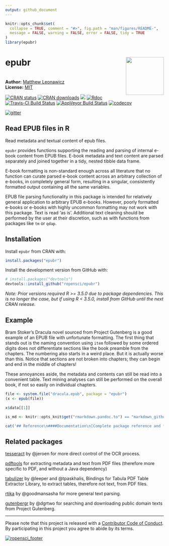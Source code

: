 ```yaml
---
output: github_document
---
```


<!-- README.md is generated from README.Rmd. Please edit that file -->

```r
knitr::opts_chunk$set(
  collapse = TRUE, comment = "#>", fig.path = "man/figures/README-",
  message = FALSE, warning = FALSE, error = FALSE, tidy = TRUE
)
library(epubr)
```

# epubr <img src="https://github.com/ropensci/epubr/blob/master/data-raw/epubr.png?raw=true" style="margin-left:10px;margin-bottom:5px;" width="120" align="right">

<br/>
**Author:** [Matthew Leonawicz](https://leonawicz.github.io/blog/)<br/>
**License:** [MIT](https://opensource.org/licenses/MIT)<br/>

[![CRAN status](http://www.r-pkg.org/badges/version/epubr)](https://cran.r-project.org/package=epubr)
[![CRAN downloads](http://cranlogs.r-pkg.org/badges/grand-total/epubr)](https://cran.r-project.org/package=epubr) 
[![](https://badges.ropensci.org/222_status.svg)](https://github.com/ropensci/onboarding/issues/222)
[![Rdoc](http://www.rdocumentation.org/badges/version/epubr)](http://www.rdocumentation.org/packages/epubr)
[![Travis-CI Build Status](https://travis-ci.org/ropensci/epubr.svg?branch=master)](https://travis-ci.org/ropensci/epubr)
[![AppVeyor Build Status](https://ci.appveyor.com/api/projects/status/github/leonawicz/epubr?branch=master&svg=true)](https://ci.appveyor.com/project/leonawicz/epubr)
[![codecov](https://codecov.io/gh/ropensci/epubr/branch/master/graph/badge.svg)](https://codecov.io/gh/ropensci/epubr)

[![gitter](https://img.shields.io/badge/GITTER-join%20chat-green.svg)](https://gitter.im/leonawicz/epubr)

## Read EPUB files in R

Read metadata and textual content of epub files. 

`epubr` provides functions supporting the reading and parsing of internal e-book content from EPUB files. E-book metadata and text content are parsed separately and joined together in a tidy, nested tibble data frame. 

E-book formatting is non-standard enough across all literature that no function can curate parsed e-book content across an arbitrary collection of e-books, in completely general form, resulting in a singular, consistently formatted output containing all the same variables.

EPUB file parsing functionality in this package is intended for relatively general application to arbitrary EPUB e-books. However, poorly formatted e-books or e-books with highly uncommon formatting may not work with this package.
Text is read 'as is'. Additional text cleaning should be performed by the user at their discretion, such as with functions from packages like `tm` or `qdap`.

## Installation

Install `epubr` from CRAN with:

``` r
install.packages("epubr")
```

Install the development version from GitHub with:

``` r
# install.packages("devtools")
devtools::install_github("ropensci/epubr")
```

*Note: Prior versions required R >= 3.5.0 due to package dependencies. This is no longer the case, but if using R < 3.5.0, install from GitHub until the next CRAN release.*

## Example

Bram Stoker's Dracula novel sourced from Project Gutenberg is a good example of an EPUB file with unfortunate formatting.
The first thing that stands out is the naming convention using `item` followed by some ordered digits does not differentiate sections like the book preamble from the chapters.
The numbering also starts in a weird place. But it is actually worse than this. Notice that sections are not broken into chapters; they can begin and end in the middle of chapters!

These annoyances aside, the metadata and contents can still be read into a convenient table. Text mining analyses can still be performed on the overall book, if not so easily on individual chapters.

```r
file <- system.file("dracula.epub", package = "epubr")
(x <- epub(file))

x$data[[1]]
```

```r
is_md <- knitr::opts_knit$get("rmarkdown.pandoc.to") == "markdown_github-ascii_identifiers"
```

```r
cat('## Reference\n####Documentation\n[Complete package reference and function documentation](https://ropensci.github.io/epubr/)\n\n')
```

## Related packages

[tesseract](https://github.com/ropensci/tesseract) by @jeroen for more direct control of the OCR process.

[pdftools](https://github.com/ropensci/pdftools) for extracting metadata and text from PDF files (therefore more specific to PDF, and without a Java dependency)

[tabulizer](https://github.com/ropensci/tabulizer) by @leeper and @tpaskhalis, Bindings for Tabula PDF Table Extractor Library, to extract tables, therefore not text, from PDF files.

[rtika](https://github.com/ropensci/rtika) by @goodmansasha for more general text parsing.

[gutenbergr](https://github.com/ropenscilabs/gutenbergr) by @dgrtwo for searching and downloading public domain texts from Project Gutenberg.

---

Please note that this project is released with a [Contributor Code of Conduct](CODE_OF_CONDUCT.md). By participating in this project you agree to abide by its terms.

[![ropensci_footer](https://ropensci.org/public_images/ropensci_footer.png)](https://ropensci.org)
